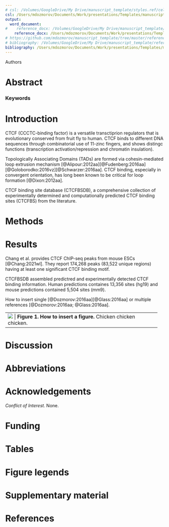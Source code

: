 ```yaml
---
# csl: /Volumes/GoogleDrive/My Drive/manuscript_template/styles.ref/cell-reports.csl
csl: /Users/mdozmorov/Documents/Work/presentations/Templates/manuscript_template/styles.ref/cell-reports.csl
output: 
  word_document:
#    reference_docx: /Volumes/GoogleDrive/My Drive/manuscript_template/styles.doc/NIH_grant_style.docx
    reference_docx: /Users/mdozmorov/Documents/Work/presentations/Templates/manuscript_template/styles.doc/NIH_grant_style.docx
# https://github.com/mdozmorov/manuscript_template/tree/master/references
# bibliography: /Volumes/GoogleDrive/My Drive/manuscript_template/references/references_MD.bib
bibliography: /Users/mdozmorov/Documents/Work/presentations/Templates/manuscript_template/references/references_MD.bib
---
```


Authors

# Abstract

### Keywords

# Introduction

CTCF (CCCTC-binding factor) is a versatile transctiprion regulators that is evolutionary conserved from fruit fly to human. CTCF binds to different DNA sequences through combinatorial use of 11-zinc fingers, and shows distingc functions (transcription activation/repression and chromatin insulation).

Topologically Associating Domains (TADs) are formed via cohesin-mediated loop extrusion mechanism [@Alipour:2012aa][@Fudenberg:2016aa][@Goloborodko:2016vz][@Schwarzer:2016aa]. CTCF binding, especially in convergent orientation, has long been known to be critical for loop formation [@Dixon:2012aa].

 CTCF binding site database (CTCFBSDB), a comprehensive collection of experimentally determined and computationally predicted CTCF binding sites (CTCFBS) from the literature.

# Methods



# Results

Chang et al. provides CTCF ChIP-seq peaks from mouse ESCs [@Chang:2021wl]. They report 174,268 peaks (83,522 unique regions) having at least one significant CTCF binding motif.

CTCFBSDB assembled predictred and experimentally detected CTCF binding information. Human predictions containes 13,356 sites (hg19) and mouse predictions contained 5,504 sites (mm9).



How to insert single [@Dozmorov:2016aa][@Glass:2016aa] or multiple references [@Dozmorov:2016aa; @Glass:2016aa].

+-------+
| ![](figures/chicken.png)      |
| **Figure 1. How to insert a figure.** Chicken chicken chicken.     |
+-------+
# Discussion

# Abbreviations

# Acknowledgements

_Conflict of Interest._ None.

# Funding

# Tables

# Figure legends

# Supplementary material

# References
